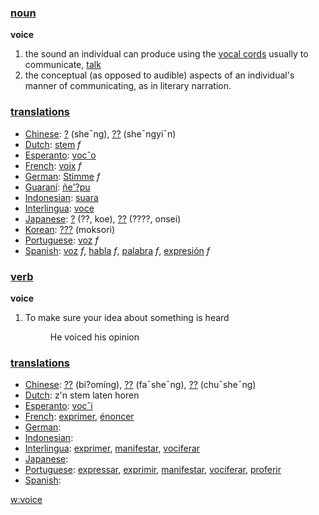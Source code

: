 === [[noun]] ===

'''voice'''
#the sound an individual can produce using the [[vocal cord]]s usually to communicate, [[talk]]
#the conceptual (as opposed to audible) aspects of an individual's manner of communicating, as in literary narration.

=== [[translation]]s ===
*[[Chinese]]: [[?]] (she¯ng), [[??]] (she¯ngyi¯n)
*[[Dutch]]: [[stem]] ''f''
*[[Esperanto]]: [[vocˆo]]
*[[French]]: [[voix]] ''f''
*[[German]]: [[Stimme]] ''f''
*[[Guaraní]]: [[ñe'?pu]]
*[[Indonesian]]: [[suara]]
*[[Interlingua]]: [[voce]]
*[[Japanese]]: [[?]] (??, koe), [[??]] (????, onsei)
*[[Korean]]: [[???]] (moksori)
*[[Portuguese]]: [[voz]] ''f''
*[[Spanish]]: [[voz]] ''f'', [[habla]] ''f'', [[palabra]] ''f'', [[expresión]] ''f''

=== [[verb]] ===

'''voice'''
#To make sure your idea about something is heard
#: He voiced his opinion

=== [[translation]]s ===
*[[Chinese]]: [[??]] (bi?omíng), [[??]] (fa¯she¯ng), [[??]] (chu¯she¯ng)
*[[Dutch]]: z'n stem laten horen
*[[Esperanto]]: [[vocˆi]]
*[[French]]: [[exprimer]], [[énoncer]]
*[[German]]: [[]]
*[[Indonesian]]: [[]]
*[[Interlingua]]: [[exprimer]], [[manifestar]], [[vociferar]]
*[[Japanese]]: [[]]
*[[Portuguese]]: [[expressar]], [[exprimir]], [[manifestar]], [[vociferar]], [[proferir]]
*[[Spanish]]: [[]]

[[w:voice]]